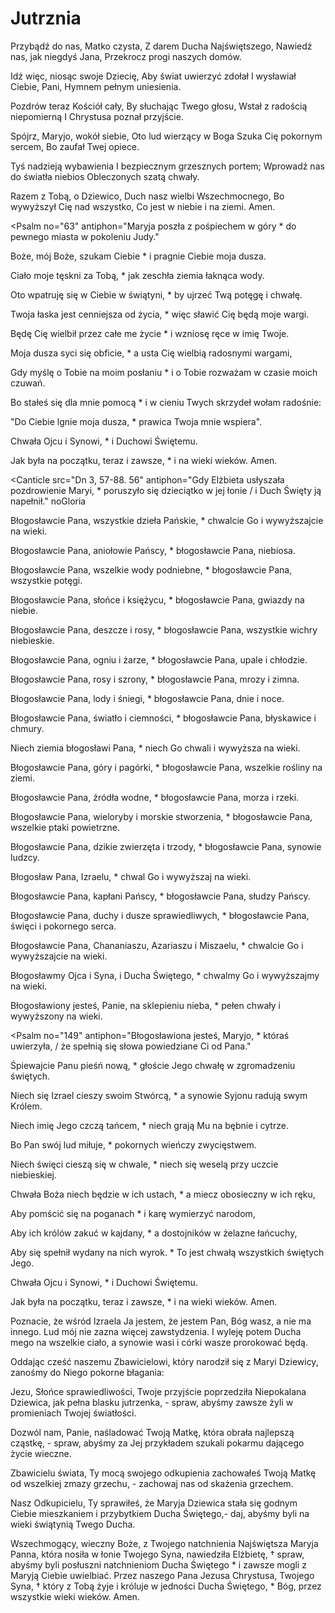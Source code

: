 
# Jutrznia

<Opening />

<Hymn>

Przybądź do nas, Matko czysta,
Z darem Ducha Najświętszego,
Nawiedź nas, jak niegdyś Jana,
Przekrocz progi naszych domów.

Idź więc, niosąc swoje Dziecię,
Aby świat uwierzyć zdołał
I wysławiał Ciebie, Pani,
Hymnem pełnym uniesienia.

Pozdrów teraz Kościół cały,
By słuchając Twego głosu,
Wstał z radością niepomierną
I Chrystusa poznał przyjście.

Spójrz, Maryjo, wokół siebie,
Oto lud wierzący w Boga
Szuka Cię pokornym sercem,
Bo zaufał Twej opiece.

Tyś nadzieją wybawienia
I bezpiecznym grzesznych portem;
Wprowadź nas do światła niebios
Obleczonych szatą chwały.

Razem z Tobą, o Dziewico,
Duch nasz wielbi Wszechmocnego,
Bo wywyższył Cię nad wszystko,
Co jest w niebie i na ziemi. Amen.

</Hymn>

<Psalm
  no="63"
  antiphon="Maryja poszła z pośpiechem w góry * do pewnego miasta w pokoleniu Judy."
>

Boże, mój Boże, szukam Ciebie \*
i pragnie Ciebie moja dusza.

Ciało moje tęskni za Tobą, \*
jak zeschła ziemia łaknąca wody.

Oto wpatruję się w Ciebie w świątyni, \*
by ujrzeć Twą potęgę i chwałę.

Twoja łaska jest cenniejsza od życia, \*
więc sławić Cię będą moje wargi.

Będę Cię wielbił przez całe me życie \*
i wzniosę ręce w imię Twoje.

Moja dusza syci się obficie, \*
a usta Cię wielbią radosnymi wargami,

Gdy myślę o Tobie na moim posłaniu \*
i o Tobie rozważam w czasie moich czuwań.

Bo stałeś się dla mnie pomocą \*
i w cieniu Twych skrzydeł wołam radośnie:

"Do Ciebie lgnie moja dusza, \*
prawica Twoja mnie wspiera".

Chwała Ojcu i Synowi, \*
i Duchowi Świętemu.

Jak była na początku, teraz i zawsze, \*
i na wieki wieków. Amen.

</Psalm>

<Canticle
  src="Dn 3, 57-88. 56"
  antiphon="Gdy Elżbieta usłyszała pozdrowienie Maryi, * poruszyło się dzieciątko w jej łonie / i Duch Święty ją napełnił."
  noGloria
>

Błogosławcie Pana, wszystkie dzieła Pańskie, \*
chwalcie Go i wywyższajcie na wieki.

Błogosławcie Pana, aniołowie Pańscy, \*
błogosławcie Pana, niebiosa.

Błogosławcie Pana, wszelkie wody podniebne, \*
błogosławcie Pana, wszystkie potęgi.

Błogosławcie Pana, słońce i księżycu, \*
błogosławcie Pana, gwiazdy na niebie.

Błogosławcie Pana, deszcze i rosy, \*
błogosławcie Pana, wszystkie wichry niebieskie.

Błogosławcie Pana, ogniu i żarze, \*
błogosławcie Pana, upale i chłodzie.

Błogosławcie Pana, rosy i szrony, \*
błogosławcie Pana, mrozy i zimna.

Błogosławcie Pana, lody i śniegi, \*
błogosławcie Pana, dnie i noce.

Błogosławcie Pana, światło i ciemności, \*
błogosławcie Pana, błyskawice i chmury.

Niech ziemia błogosławi Pana, \*
niech Go chwali i wywyższa na wieki.

Błogosławcie Pana, góry i pagórki, \*
błogosławcie Pana, wszelkie rośliny na ziemi.

Błogosławcie Pana, źródła wodne, \*
błogosławcie Pana, morza i rzeki.

Błogosławcie Pana, wieloryby i morskie stworzenia, \*
błogosławcie Pana, wszelkie ptaki powietrzne.

Błogosławcie Pana, dzikie zwierzęta i trzody, \*
błogosławcie Pana, synowie ludzcy.

Błogosław Pana, Izraelu, \*
chwal Go i wywyższaj na wieki.

Błogosławcie Pana, kapłani Pańscy, \*
błogosławcie Pana, słudzy Pańscy.

Błogosławcie Pana, duchy i dusze sprawiedliwych, \*
błogosławcie Pana, święci i pokornego serca.

Błogosławcie Pana, Chananiaszu, Azariaszu i Miszaelu, \*
chwalcie Go i wywyższajcie na wieki.

Błogosławmy Ojca i Syna, i Ducha Świętego, \*
chwalmy Go i wywyższajmy na wieki.

Błogosławiony jesteś, Panie, na sklepieniu nieba, \*
pełen chwały i wywyższony na wieki.

</Canticle>

<Psalm
  no="149"
  antiphon="Błogosławiona jesteś, Maryjo, * któraś uwierzyła, / że spełnią się słowa powiedziane Ci od Pana."
>

Śpiewajcie Panu pieśń nową, \*
głoście Jego chwałę w zgromadzeniu świętych.

Niech się Izrael cieszy swoim Stwórcą, \*
a synowie Syjonu radują swym Królem.

Niech imię Jego czczą tańcem, \*
niech grają Mu na bębnie i cytrze.

Bo Pan swój lud miłuje, \*
pokornych wieńczy zwycięstwem.

Niech święci cieszą się w chwale, \*
niech się weselą przy uczcie niebieskiej.

Chwała Boża niech będzie w ich ustach, \*
a miecz obosieczny w ich ręku,

Aby pomścić się na poganach \*
i karę wymierzyć narodom,

Aby ich królów zakuć w kajdany, \*
a dostojników w żelazne łańcuchy,

Aby się spełnił wydany na nich wyrok. \*
To jest chwałą wszystkich świętych Jego.

Chwała Ojcu i Synowi, \*
i Duchowi Świętemu.

Jak była na początku, teraz i zawsze, \*
i na wieki wieków. Amen.

</Psalm>

<Reading src="Jl 2, 27 - 3, 1a">
  Poznacie, że wśród Izraela Ja jestem, że jestem Pan, Bóg wasz, a nie ma
  innego. Lud mój nie zazna więcej zawstydzenia. I wyleję potem Ducha mego na
  wszelkie ciało, a synowie wasi i córki wasze prorokować będą.
</Reading>

<Responsory
  a="Bóg wybrał Maryję"
  b="I bardzo umiłował."
  c="Dał Jej zamieszkać w swoim przybytku."
/>

<Benedictus antiphon="Gdy Elżbieta usłyszała pozdrowienie Maryi, * wydała okrzyk i powiedziała: / A skądże mi to, że Matka mojego Pana przychodzi do mnie." />

<Intercessions response="Niech Twoja Matka wstawia się za nami.">

Oddając cześć naszemu Zbawicielowi, który narodził się z Maryi Dziewicy, zanośmy do Niego pokorne błagania:

Jezu, Słońce sprawiedliwości, Twoje przyjście poprzedziła Niepokalana Dziewica, jak pełna blasku jutrzenka,
- spraw, abyśmy zawsze żyli w promieniach Twojej światłości.

Dozwól nam, Panie, naśladować Twoją Matkę, która obrała najlepszą cząstkę,
- spraw, abyśmy za Jej przykładem szukali pokarmu dającego życie wieczne.

Zbawicielu świata, Ty mocą swojego odkupienia zachowałeś Twoją Matkę od wszelkiej zmazy grzechu,
- zachowaj nas od skażenia grzechem.

Nasz Odkupicielu, Ty sprawiłeś, że Maryja Dziewica stała się godnym Ciebie mieszkaniem i przybytkiem Ducha Świętego,- daj, abyśmy byli na wieki świątynią Twego Ducha.

</Intercessions>

<Prayer>
  Wszechmogący, wieczny Boże, z Twojego natchnienia Najświętsza Maryja Panna,
  która nosiła w łonie Twojego Syna, nawiedziła Elżbietę, † spraw, abyśmy byli
  posłuszni natchnieniom Ducha Świętego * i zawsze mogli z Maryją Ciebie
  uwielbiać. Przez naszego Pana Jezusa Chrystusa, Twojego Syna, † który z Tobą
  żyje i króluje w jedności Ducha Świętego, * Bóg, przez wszystkie wieki wieków.
  Amen.
</Prayer>

<Dismissal />
